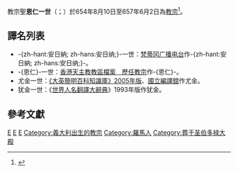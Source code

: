 {{expand|time=2018-10-17T05:43:56+00:00}}
{{NoteTA
|G1=Popes
}}
{{Infobox Christian leader
|type = Pope
|honorific-prefix = 教宗
|name=聖恩仁一世<br>Sanctus Eugenius PP. I
|title = [[羅馬主教|羅馬主教]]
|image=[[File:75-St.Eugene_I.jpg|250px]]
|caption = 位於[[城外聖保祿大殿|城外聖保祿大殿]]的教宗恩仁一世圖像
|birth_name=（不详）
|term_start=654年8月10日
|term_end=657年6月2日（在位{{Age in years and days|654|08|10|657|06|02|age=no}}）
|predecessor=[[教宗玛尔定一世|教宗玛尔定一世]]
|successor=[[教宗維達|教宗維達]]
|birth_date=（日期不详）
|birth_place=[[意大利|意大利]][[罗马|罗马]]
|death_date=657年6月2日
|death_place=意大利罗马
|other=
}}
{{infobox popestyles
|dipstyle = 教宗閣下
|offstyle = 教宗閣下
|relstyle = 聖父
|deathstyle = [[基督教聖人|聖人]]
}}

教宗聖'''恩仁一世'''（{{lang-la|Sanctus Eugenius PP. I}}；{{bd|？||657年|6月2日|}}）於654年8月10日至657年6月2日為[[教宗|教宗]]<ref>{{cite web |title=Pontiffs |url=https://w2.vatican.va/content/vatican/en/holy-father.index.html |publisher=Holy See |accessdate=2019-09-09 |archiveurl=https://web.archive.org/web/20190909162143/https://w2.vatican.va/content/vatican/en/holy-father.index.html |archivedate=2019-09-09 |language=en}}</ref>。

== 譯名列表 ==
* -{zh-hant:安日納; zh-hans:安日纳;}-一世：[https://web.archive.org/web/20070713215619/http://www.radiovaticana.org/cinesebig5/notiziari/notiz2004/notiz04-03/not03-08.html 梵蒂冈广播电台]作-{zh-hant:安日納; zh-hans:安日纳;}-。
* -{恩仁}-一世：[https://web.archive.org/web/20051023073732/http://archives.catholic.org.hk/popes/index.htm 香港天主教教區檔案　歷任教宗]作-{恩仁}-。
* 尤金一世：[http://wordpedia.britannica.com/concise/quicksearch.aspx?keyword=eugenius&mode=3 《大英簡明百科知識庫》2005年版]{{dead link|date=2017年12月 |bot=InternetArchiveBot |fix-attempted=yes }}、[http://www.nict.gov.tw/tc/dic/search.php?p=2&ps=20&w1=eugene&w2=&w3=&c1=&c2=c2&l=&u=&pr=&r=&o=1&pri=undefined 國立編譯舘]{{dead link|date=2017年12月 |bot=InternetArchiveBot |fix-attempted=yes }}作尤金。
* 犹金一世：《[[世界人名翻譯大辭典|世界人名翻譯大辭典]]》1993年版作犹金。

== 參考文獻 ==
{{reflist}}

{{教宗|[[教宗玛尔定一世|教宗馬丁一世]]|[[教宗维达|教宗维达]]|654年8月10日－657年6月2日}}
{{popes}}
{{Catholicism}} 
{{History of the Roman Catholic Church}}

{{天主教聖人}}
{{Authority control}}
[[Category:教宗|E]]
[[Category:657年逝世|E]]
[[Category:基督教聖人|E]]
[[Category:義大利出生的教宗|Category:義大利出生的教宗]]
[[Category:羅馬人|Category:羅馬人]]
[[Category:葬于圣伯多禄大殿|Category:葬于圣伯多禄大殿]]
